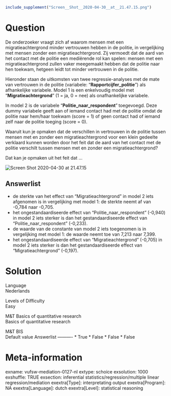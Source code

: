 ```r
include_supplement("Screen__Shot__2020-04-30__at__21.47.15.png")
```

Question
========
De onderzoeker vraagt zich af waarom mensen met een migratieachtergrond
minder vertrouwen hebben in de politie, in vergelijking met mensen
zonder een migratieachtergrond. Zij vermoedt dat de aard van het contact
met de politie een mediërende rol kan spelen: mensen met een
migratieachtergrond zullen vaker meegemaakt hebben dat de politie naar
hen toekwam, hetgeen leidt tot minder vertrouwen in de politie.  
  
Hieronder staan de uitkomsten van twee regressie-analyses met de mate
van vertrouwen in de politie (variabele: "**Rapportcijfer\_politie**")
als afhankelijke variabele. Model 1 is een enkelvoudig model met
"**Migratieachtergrond**" (1 = ja, 0 = nee) als onafhankelijke
variabele.  
  
In model 2 is de variabele
"**Politie\_naar\_respondent**"** **toegevoegd. Deze dummy variabele
geeft aan of iemand contact had met de politie omdat de politie naar
hem/haar toekwam (score = 1) of geen contact had of iemand zelf naar de
politie toeging (score = 0).  
  
Waaruit kun je opmaken dat de verschillen in vertrouwen in de politie
tussen mensen met en zonder een migratieachtergrond voor een klein
gedeelte verklaard kunnen worden door het feit dat de aard van het
contact met de politie verschilt tussen mensen met en zonder een
migratieachtergrond?  
  
Dat kan je opmaken uit het feit dat ...  
  
<img src="Screen__Shot__2020-04-30__at__21.47.15.png"
class="fr-fic fr-dii enlargeimage tvcss_2"
alt="Screen Shot 2020-04-30 at 21.47.15" />

Answerlist
----------
* de sterkte van het effect van "Migratieachtergrond" in model 2 iets
  afgenomen is in vergelijking met model 1: de sterkte neemt af van -0,784
  naar -0,705.
* het ongestandaardiseerde effect van "Politie\_naar\_respondent" (-0,940)
  in model 2 iets sterker is dan het gestandaardiseerde effect van
  "Politie\_naar\_respondent" (-0,233).
* de waarde van de constante van model 2 iets toegenomen is in
  vergelijking met model 1: de waarde neemt toe van 7,213 naar 7,399.
* het ongestandaardiseerde effect van "Migratieachtergrond" (-0,705) in
  model 2 iets sterker is dan het gestandaardiseerde effect van
  "Migratieachtergrond" (-0,197).

Solution
========











Language  
Nederlands

Levels of Difficulty  
Easy

M&T Basics of quantitative research  
Basics of quantitative research

M&T BIS  
Default value
Answerlist
----------
* True
* False
* False
* False

Meta-information
================
exname: vufsw-mediation-0127-nl
extype: schoice
exsolution: 1000
exshuffle: TRUE
exsection: inferential statistics/regression/multiple linear regression/mediation
exextra[Type]: interpretating output
exextra[Program]: NA
exextra[Language]: dutch
exextra[Level]: statistical reasoning

